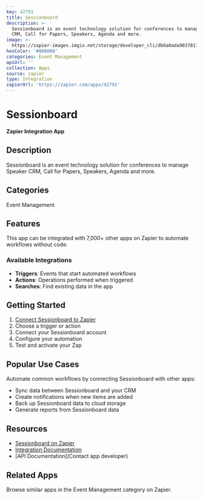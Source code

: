 ```yaml
---
key: 42791
title: Sessionboard
description: >-
  Sessionboard is an event technology solution for conferences to manage Speaker
  CRM, Call for Papers, Speakers, Agenda and more.
image: >-
  https://zapier-images.imgix.net/storage/developer_cli/db6a0ada9037817dd6883ac14ca56162.png?auto=format%2Ccompress&ixlib=python-3.0.0&q=50
hexColor: '#000000'
categories: Event Management
apiUrl: ''
collection: Apps
source: zapier
type: Integration
zapierUrl: 'https://zapier.com/apps/42791'
---
```

# Sessionboard

**Zapier Integration App**

## Description

Sessionboard is an event technology solution for conferences to manage Speaker CRM, Call for Papers, Speakers, Agenda and more.

## Categories

Event Management

## Features

This app can be integrated with 7,000+ other apps on Zapier to automate workflows without code.

### Available Integrations

- **Triggers**: Events that start automated workflows
- **Actions**: Operations performed when triggered
- **Searches**: Find existing data in the app

## Getting Started

1. [Connect Sessionboard to Zapier](https://zapier.com/apps/42791)
2. Choose a trigger or action
3. Connect your Sessionboard account
4. Configure your automation
5. Test and activate your Zap

## Popular Use Cases

Automate common workflows by connecting Sessionboard with other apps:

- Sync data between Sessionboard and your CRM
- Create notifications when new items are added
- Back up Sessionboard data to cloud storage
- Generate reports from Sessionboard data

## Resources

- [Sessionboard on Zapier](https://zapier.com/apps/42791)
- [Integration Documentation](https://zapier.com/apps/42791/integrations)
- [API Documentation](Contact app developer)

## Related Apps

Browse similar apps in the Event Management category on Zapier.
